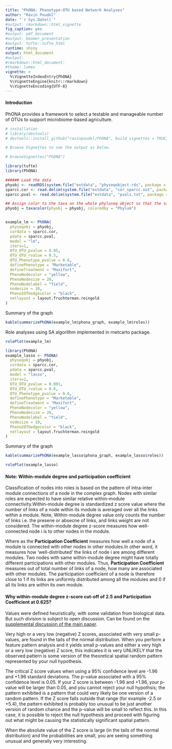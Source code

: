 ```yaml
---
title: "PhONA: Phenotype-OTU based Network Analyses"
author: "Ravin Poudel"
date: "`r Sys.Date()`"
#output: rmarkdown::html_vignette
fig_caption: yes
#output: pdf_document
#output: beamer_presentation
#output: tufte::tufte_html
runtime: shiny
output: html_document
#output:
#rmarkdown::html_document:
#theme: lumen
vignette: >
  %\VignetteIndexEntry{PhONA}
  %\VignetteEngine{knitr::rmarkdown}
  %\VignetteEncoding{UTF-8}
---
```



#### Introduction

PhONA provides a framework to select a testable and manageable number of OTUs to support microbiome-based agriculture.

```r
# installation 
# library(devtools)
# devtools::install_github("ravinpoudel/PhONA", build_vignettes = TRUE, force = TRUE, auth = "5c5decd148f0378dcb762e7b14c3d1508ef49ba2")

# Browse Vignettes to see the output as below. 

# browseVignettes("PhONA")
```


```r
library(tufte)
library(PhONA)
```


```r
###### Load the data
phyobj <- readRDS(system.file("extdata", "physeqobject.rds", package = "PhONA"))
sparcc.cor <- read.delim(system.file("extdata", "cor_sparcc.out", package = "PhONA"), sep = "\t", header = T, row.names = 1)
sparcc.pval <- read.delim(system.file("extdata", "pvals.txt", package = "PhONA"), sep = "\t", header = T, row.names = 1)
```

```r

## Assign color to the taxa on the whole phyloseq object so that the same color is assigned for a taxon across treatments
phyobj = taxacolor(phyobj = phyobj, coloredby = "Phylum")



```


```r
example_lm <- PhONA(
  physeqobj = phyobj,
  cordata = sparcc.cor,
  pdata = sparcc.pval,
  model = "lm",
  iters=1,
  OTU_OTU_pvalue = 0.05,
  OTU_OTU_rvalue = 0.5,
  OTU_Phenotype_pvalue = 0.6,
  definePhenotype = "Marketable",
  defineTreatment = "Maxifort",
  PhenoNodecolor = "yellow",
  PhenoNodesize = 20,
  PhenoNodelabel = "Yield",
  nodesize = 10,
  Pheno2OTUedgecolor = "black",
  netlayout = layout.fruchterman.reingold
)

```


Summary of the graph

```r

kable(summarizePhONA(example_lm$phona_graph, example_lm$roles))

```


Role analyses using SA algorithm implemented in rnetcarto package. 

```r

rolePlot(example_lm)

```

```r
library(PhONA)
example_lasso <- PhONA(
  physeqobj = phyobj,
  cordata = sparcc.cor,
  pdata = sparcc.pval,
  model = "lasso",
  iters=2,
  OTU_OTU_pvalue = 0.001,
  OTU_OTU_rvalue = 0.6,
  OTU_Phenotype_pvalue = 0.6,
  definePhenotype = "Marketable",
  defineTreatment = "Maxifort",
  PhenoNodecolor = "yellow",
  PhenoNodesize = 20,
  PhenoNodelabel = "Yield",
  nodesize = 10,
  Pheno2OTUedgecolor = "black",
  netlayout = layout.fruchterman.reingold
)

```

Summary of the graph

```r

kable(summarizePhONA(example_lasso$phona_graph, example_lasso$roles))

```


```r

rolePlot(example_lasso)

```


#### Note: Within-module degree and participation coefficient
Classification of nodes into roles is based on the pattern of intra-inter module connections of a node in the complex graph. Nodes with similar roles are expected to have similar relative within-module connectivity.Within-module degree is standardized z score value where the number of links of a node within its module is averaged over all the links within a module. Note, Within-module degree value only counts the number of links i.e. the presene or absecne of links, and links weight are not considered. The within-module degree z-score measures how well-connected node i is to other nodes in the module.

Where as the **Participation Coefficient** measures how well a node of a module is connected with other nodes in other modules.In other word, it measures how ‘well-distributed’ the links of node i are among different modules. Two nodes with same within-module degree might have totally different participations with other modules. Thus, **Participation Coefficient** measures out of total number of links of a node, how many are associated with other modules. The participation coefficient of a node is therefore close to 1 if its links are uniformly distributed among all the modules and 0 if all its links are within its own module.

#### Why within-module degree z-score cut-off of 2.5 and Participation Coefficient at 0.625?

Values were defined heuristically, with some validation from biological data. But such division is subject to open discussion. Can be found on the [supplemental discussion of the main paper](https://static-content.springer.com/esm/art%3A10.1038%2Fnature03288/MediaObjects/41586_2005_BFnature03288_MOESM1_ESM.pdf).

Very high or a very low (negative) Z scores, associated with very small p-values, are found in the tails of the normal distribution. When you perform a feature pattern analysis and it yields small p-values and either a very high or a very low (negative) Z score, this indicates it is very UNLIKELY that the observed pattern is some version of the theoretical spatial random pattern represented by your null hypothesis.

The critical Z score values when using a 95% confidence level are -1.96 and +1.96 standard deviations. The p-value associated with a 95% confidence level is 0.05. If your Z score is between -1.96 and +1.96, your p-value will be larger than 0.05, and you cannot reject your null hypothsis; the pattern exhibited is a pattern that could very likely be one version of a random pattern. If the Z score falls outside that range (for example -2.5 or +5.4), the pattern exhibited is probably too unusual to be just another version of random chance and the p-value will be small to reflect this. In this case, it is possible to reject the null hypothesis and proceed with figuring out what might be causing the statistically significant spatial pattern.

When the absolute value of the Z score is large (in the tails of the normal distribution) and the probabilities are small, you are seeing something unusual and generally very interesting.
